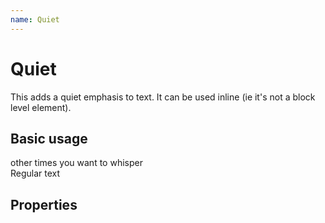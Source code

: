 ```yaml
---
name: Quiet
---
```



# Quiet

This adds a quiet emphasis to text. It can be used inline (ie it's not a block level element).

## Basic usage
<Playground>
    <Quiet>
        other times you want to whisper
    </Quiet>
    <br />
    Regular text
</Playground>

## Properties
<PropsTable of={Quiet} />